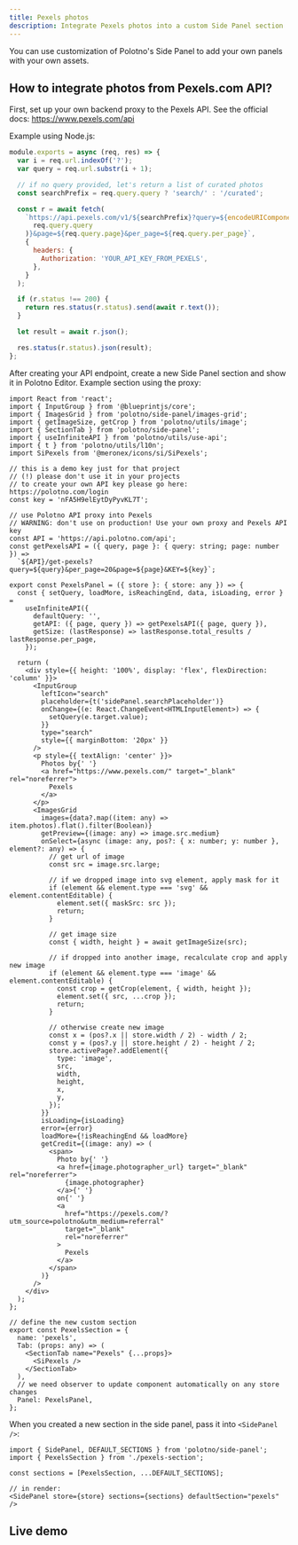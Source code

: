 ```yaml
---
title: Pexels photos
description: Integrate Pexels photos into a custom Side Panel section
---
```


You can use customization of Polotno's Side Panel to add your own panels with your own assets.

## How to integrate photos from Pexels.com API?

First, set up your own backend proxy to the Pexels API. See the official docs: https://www.pexels.com/api

Example using Node.js:

```js
module.exports = async (req, res) => {
  var i = req.url.indexOf('?');
  var query = req.url.substr(i + 1);

  // if no query provided, let's return a list of curated photos
  const searchPrefix = req.query.query ? 'search/' : '/curated';

  const r = await fetch(
    `https://api.pexels.com/v1/${searchPrefix}?query=${encodeURIComponent(
      req.query.query
    )}&page=${req.query.page}&per_page=${req.query.per_page}`,
    {
      headers: {
        Authorization: 'YOUR_API_KEY_FROM_PEXELS',
      },
    }
  );

  if (r.status !== 200) {
    return res.status(r.status).send(await r.text());
  }

  let result = await r.json();

  res.status(r.status).json(result);
};
```

After creating your API endpoint, create a new Side Panel section and show it in Polotno Editor. Example section using the proxy:

```tsx
import React from 'react';
import { InputGroup } from '@blueprintjs/core';
import { ImagesGrid } from 'polotno/side-panel/images-grid';
import { getImageSize, getCrop } from 'polotno/utils/image';
import { SectionTab } from 'polotno/side-panel';
import { useInfiniteAPI } from 'polotno/utils/use-api';
import { t } from 'polotno/utils/l10n';
import SiPexels from '@meronex/icons/si/SiPexels';

// this is a demo key just for that project
// (!) please don't use it in your projects
// to create your own API key please go here: https://polotno.com/login
const key = 'nFA5H9elEytDyPyvKL7T';

// use Polotno API proxy into Pexels
// WARNING: don't use on production! Use your own proxy and Pexels API key
const API = 'https://api.polotno.com/api';
const getPexelsAPI = ({ query, page }: { query: string; page: number }) =>
  `${API}/get-pexels?query=${query}&per_page=20&page=${page}&KEY=${key}`;

export const PexelsPanel = ({ store }: { store: any }) => {
  const { setQuery, loadMore, isReachingEnd, data, isLoading, error } =
    useInfiniteAPI({
      defaultQuery: '',
      getAPI: ({ page, query }) => getPexelsAPI({ page, query }),
      getSize: (lastResponse) => lastResponse.total_results / lastResponse.per_page,
    });

  return (
    <div style={{ height: '100%', display: 'flex', flexDirection: 'column' }}>
      <InputGroup
        leftIcon="search"
        placeholder={t('sidePanel.searchPlaceholder')}
        onChange={(e: React.ChangeEvent<HTMLInputElement>) => {
          setQuery(e.target.value);
        }}
        type="search"
        style={{ marginBottom: '20px' }}
      />
      <p style={{ textAlign: 'center' }}>
        Photos by{' '}
        <a href="https://www.pexels.com/" target="_blank" rel="noreferrer">
          Pexels
        </a>
      </p>
      <ImagesGrid
        images={data?.map((item: any) => item.photos).flat().filter(Boolean)}
        getPreview={(image: any) => image.src.medium}
        onSelect={async (image: any, pos?: { x: number; y: number }, element?: any) => {
          // get url of image
          const src = image.src.large;

          // if we dropped image into svg element, apply mask for it
          if (element && element.type === 'svg' && element.contentEditable) {
            element.set({ maskSrc: src });
            return;
          }

          // get image size
          const { width, height } = await getImageSize(src);

          // if dropped into another image, recalculate crop and apply new image
          if (element && element.type === 'image' && element.contentEditable) {
            const crop = getCrop(element, { width, height });
            element.set({ src, ...crop });
            return;
          }

          // otherwise create new image
          const x = (pos?.x || store.width / 2) - width / 2;
          const y = (pos?.y || store.height / 2) - height / 2;
          store.activePage?.addElement({
            type: 'image',
            src,
            width,
            height,
            x,
            y,
          });
        }}
        isLoading={isLoading}
        error={error}
        loadMore={!isReachingEnd && loadMore}
        getCredit={(image: any) => (
          <span>
            Photo by{' '}
            <a href={image.photographer_url} target="_blank" rel="noreferrer">
              {image.photographer}
            </a>{' '}
            on{' '}
            <a
              href="https://pexels.com/?utm_source=polotno&utm_medium=referral"
              target="_blank"
              rel="noreferrer"
            >
              Pexels
            </a>
          </span>
        )}
      />
    </div>
  );
};

// define the new custom section
export const PexelsSection = {
  name: 'pexels',
  Tab: (props: any) => (
    <SectionTab name="Pexels" {...props}>
      <SiPexels />
    </SectionTab>
  ),
  // we need observer to update component automatically on any store changes
  Panel: PexelsPanel,
};
```

When you created a new section in the side panel, pass it into `<SidePanel />`:

```tsx
import { SidePanel, DEFAULT_SECTIONS } from 'polotno/side-panel';
import { PexelsSection } from './pexels-section';

const sections = [PexelsSection, ...DEFAULT_SECTIONS];

// in render:
<SidePanel store={store} sections={sections} defaultSection="pexels" />
```

## Live demo

<Sandbox github="polotno-project/polotno-site/tree/source/examples/polotno-pexels" />


